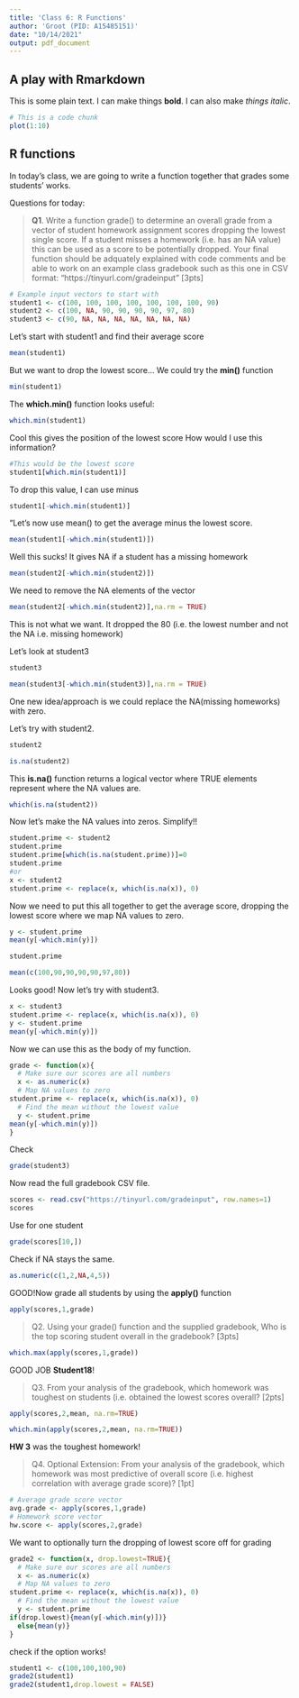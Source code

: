 ```yaml
---
title: 'Class 6: R Functions'
author: 'Groot (PID: A15485151)'
date: "10/14/2021"
output: pdf_document
---
```


## A play with Rmarkdown
This is some plain text. I can make things **bold**. I can also make *things italic*.

```r
# This is a code chunk
plot(1:10)
```

## R functions

In today's class, we are going to write a function together that grades some students' works.

Questions for today:

> **Q1**. Write a function grade() to determine an overall grade from a vector of student homework assignment scores dropping the lowest single score. If a student misses a homework (i.e. has an NA value) this can be used as a score to be potentially dropped. Your final function should be adquately explained with code comments and be able to work on an example class gradebook such as this one in CSV format: “https://tinyurl.com/gradeinput” [3pts]

```r
# Example input vectors to start with
student1 <- c(100, 100, 100, 100, 100, 100, 100, 90)
student2 <- c(100, NA, 90, 90, 90, 90, 97, 80)
student3 <- c(90, NA, NA, NA, NA, NA, NA, NA)
```

Let's start with student1 and find their average score
```r
mean(student1)
```

But we want to drop the lowest score...
We could try the **min()** function

```r
min(student1)
```

The **which.min()** function looks useful:

```r
which.min(student1)
```

Cool this gives the position of the lowest score
How would I use this information?

```r
#This would be the lowest score
student1[which.min(student1)]
```
To drop this value, I can use minus
```r
student1[-which.min(student1)]
```
"Let's now use mean() to get the average minus the lowest score.
```r
mean(student1[-which.min(student1)])
```
Well this sucks! It gives NA if a student has a missing homework
```r
mean(student2[-which.min(student2)])
```
We need to remove the NA elements of the vector
```r
mean(student2[-which.min(student2)],na.rm = TRUE)
```
This is not what we want. It dropped the 80 (i.e. the lowest number and not the NA i.e. missing homework)

Let's look at student3
```r
student3
```
```r
mean(student3[-which.min(student3)],na.rm = TRUE)
```

One new idea/approach is we could replace the NA(missing homeworks) with zero.

Let's try with student2.

```r
student2
```
```r
is.na(student2)
```
This **is.na()** function returns a logical vector where TRUE elements represent where the NA values are.

```r
which(is.na(student2))
```
Now let's make the NA values into zeros. Simplify!!
```r
student.prime <- student2
student.prime
student.prime[which(is.na(student.prime))]=0
student.prime
#or
x <- student2
student.prime <- replace(x, which(is.na(x)), 0)
```

Now we need to put this all together to get the average score, dropping the lowest score where we map NA values to zero.
```r
y <- student.prime
mean(y[-which.min(y)])
```
```r
student.prime
```
```r
mean(c(100,90,90,90,90,97,80))
```
Looks good! Now let's try with student3.
```r
x <- student3
student.prime <- replace(x, which(is.na(x)), 0)
y <- student.prime
mean(y[-which.min(y)])
```

Now we can use this as the body of my function.
```r
grade <- function(x){
  # Make sure our scores are all numbers
  x <- as.numeric(x)
  # Map NA values to zero
student.prime <- replace(x, which(is.na(x)), 0)
  # Find the mean without the lowest value
  y <- student.prime
mean(y[-which.min(y)])
}
```

Check
```r
grade(student3)
```


Now read the full gradebook CSV file.
```r
scores <- read.csv("https://tinyurl.com/gradeinput", row.names=1)
scores
```
Use for one student
```r
grade(scores[10,])
```

Check if NA stays the same.
```r
as.numeric(c(1,2,NA,4,5))
```
GOOD!Now grade all students by using the **apply()** function
```r
apply(scores,1,grade)
```

> Q2. Using your grade() function and the supplied gradebook, Who is the top scoring student overall in the gradebook? [3pts]

```r
which.max(apply(scores,1,grade))
```
GOOD JOB **Student18**!

>Q3. From your analysis of the gradebook, which homework was toughest on students (i.e. obtained the lowest scores overall? [2pts]

```r
apply(scores,2,mean, na.rm=TRUE)
```
```r
which.min(apply(scores,2,mean, na.rm=TRUE))
```
**HW 3** was the toughest homework!

>Q4. Optional Extension: From your analysis of the gradebook, which homework was most predictive of overall score (i.e. highest correlation with average grade score)? [1pt]

```r
# Average grade score vector
avg.grade <- apply(scores,1,grade)
# Homework score vector
hw.score <- apply(scores,2,grade)

```


We want to optionally turn the dropping of lowest score off for grading
```r
grade2 <- function(x, drop.lowest=TRUE){
  # Make sure our scores are all numbers
  x <- as.numeric(x)
  # Map NA values to zero
student.prime <- replace(x, which(is.na(x)), 0)
  # Find the mean without the lowest value
  y <- student.prime
if(drop.lowest){mean(y[-which.min(y)])}
  else{mean(y)}
}
```

check if the option works!
```r
student1 <- c(100,100,100,90)
grade2(student1)
grade2(student1,drop.lowest = FALSE)
```





